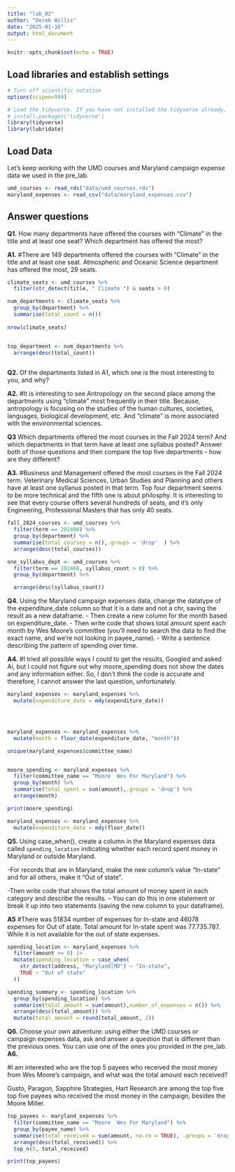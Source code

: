 ```yaml
---
title: "lab_02"
author: "Derek Willis"
date: "2025-01-16"
output: html_document
---
```


```r
knitr::opts_chunk$set(echo = TRUE)
```

## Load libraries and establish settings

```r
# Turn off scientific notation
options(scipen=999)

# Load the tidyverse. If you have not installed the tidyverse already, remove the # from the next line and run it first.  
# install.packages('tidyverse')
library(tidyverse)
library(lubridate)
```

## Load Data

Let's keep working with the UMD courses and Maryland campaign expense data we used in the pre_lab.

```r
umd_courses <- read_rds("data/umd_courses.rds")
maryland_expenses <- read_csv("data/maryland_expenses.csv")
```

## Answer questions

**Q1.** How many departments have offered the courses with "Climate" in the title and at least one seat? Which department has offered the most? 

**A1.**
#There are 149 departments offered the courses with "Climate" in the title and at least one seat. Atmospheric and Oceanic Science department has offered the most, 29 seats. 

```r

climate_seats <- umd_courses %>%
  filter(str_detect(title, " Climate ") & seats > 0)

num_departments <- climate_seats %>%
  group_by(department) %>%
  summarise(total_count = n())
  
nrow(climate_seats)


top_department <- num_departments %>%
  arrange(desc(total_count))
  

```

**Q2.** Of the departments listed in A1, which one is the most interesting to you, and why? 

**A2.**
#It is interesting to see Antropology on the second place among the departments using "climate" most frequently in their title. Because, antropology is focusing on the studies of the human cultures, societies, languages, biological development, etc. And "climate" is more associated with the environmental sciences. 


**Q3** Which departments offered the most courses in the Fall 2024 term? And which departments in that term have at least one syllabus posted? Answer both of those questions and then compare the top five departments - how are they different?

**A3.**
#Business and Management offered the most courses in the Fall 2024 term. Veterinary Medical Sciences, Urban Studies and Planning and others have at least one syllanus posted in that term. Top four department seems to be more technical and the fifth one is about philosphy. It is interesting to see that every course offers several hundreds of seats, and it's only Engineering, Professional Masters that has only 40 seats. 

```r

fall_2024_courses <- umd_courses %>%
  filter(term == 202408) %>%
  group_by(department) %>%
  summarise(total_courses = n(),.groups = 'drop'  ) %>%
  arrange(desc(total_courses))

one_syllabus_dept <- umd_courses %>%
  filter(term == 202408, syllabus_count > 0) %>%
  group_by(department) %>%

  arrange(desc(syllabus_count))

```

**Q4.** Using the Maryland campaign expenses data, change the datatype of the expenditure_date column so that it is a date and not a chr, saving the result as a new dataframe. 
- Then create a new column for the month based on expenditure_date. 
- Then write code that shows total amount spent each month by Wes Moore's committee (you'll need to search the data to find the exact name, and we're not looking in payee_name). 
- Write a sentence describing the pattern of spending over time. 

**A4.**
#I tried all possible ways I could to get the results, Googled and asked Ai, but I could not figure out why moore_spending does not show the dates and any information either. So, I don't think the code is accurate and therefore, I cannot answer the last question, unfortunately.

```r

maryland_expenses <- maryland_expenses %>% 
  mutate(expenditure_date = mdy(expenditure_date))




maryland_expenses <- maryland_expenses %>%
  mutate(month = floor_date(expenditure_date, "month"))

unique(maryland_expenses$committee_name)


moore_spending <- maryland_expenses %>%
  filter(committee_name == "Moore  Wes For Maryland") %>%
  group_by(month) %>%
  summarise(total_spent = sum(amount),.groups = 'drop') %>%
  arrange(month)

print(moore_spending)

```
```r

maryland_expenses <- maryland_expenses %>% 
  mutate(expenditure_date = mdy(floor_date))


```


**Q5.** Using case_when(), create a column in the Maryland expenses data called `spending_location` indicating whether each record spent money in Maryland or outside Maryland. 

-For records that are in Maryland, make the new column's value "In-state" and for all others, make it "Out of state". 

-Then write code that shows the total amount of money spent in each category and describe the results. 
-- You can do this in one statement or break it up into two statements (saving the new column to your dataframe). 

**A5**
#There was 51834 number of expenses for In-state and 46078 expenses for Out of state. Total amount for In-state spent was 77.735.787. While it is not available for the out of state expenses. 
```r

spending_location <- maryland_expenses %>%
  filter(amount >= 0) |>
  mutate(spending_location = case_when(
    str_detect(address, "Maryland|MD") ~ "In-state",
    TRUE ~ "Out of state"
  ))

spending_summary <- spending_location %>%
  group_by(spending_location) %>%
  summarise(total_amount = sum(amount),number_of_expenses = n()) %>%
  arrange(desc(total_amount)) %>%
  mutate(total_amount = round(total_amount, 2))

```

**Q6.** Choose your own adventure: using either the UMD courses or campaign expenses data, ask and answer a question that is different than the previous ones. You can use one of the ones you provided in the pre_lab. **A6.**

#I am interested who are the top 5 payees who received the most money from Wes Moore's campaign, and what was the total amount each received?

	
Gusto, Paragon, Sapphire Strategies, Hart Research are among the top five top five payees who received the most money in the campaign, besides the Moore Miller. 
```r

top_payees <- maryland_expenses %>%
  filter(committee_name == "Moore  Wes For Maryland") %>%
  group_by(payee_name) %>%
  summarise(total_received = sum(amount, na.rm = TRUE), .groups = 'drop') %>%
  arrange(desc(total_received)) %>%
  top_n(5, total_received)

print(top_payees)
```
